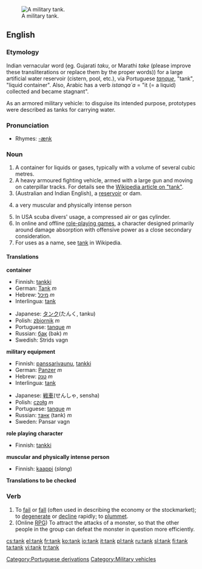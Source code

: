 [[Image:1BFV01.jpg|thumb|right|A military tank.]]
==English==

===Etymology===
Indian vernacular word (eg. Gujarati ''taku'', or Marathi ''take'' (please improve these transliterations or replace them by the proper words)) for a large artificial water reservoir (cistern, pool, etc.), via Portuguese ''[[tanque]]'', "tank", "liquid container". Also, Arabic has a verb ''istanqa`a'' = "it (= a liquid) collected and became stagnant".

As an armored military vehicle: to disguise its intended purpose, prototypes were described as tanks for carrying water.

===Pronunciation===
*Rhymes: [[Rhymes:English:-æŋk|-æŋk]]

===Noun===
{{en-noun}}
# A container for liquids or gases, typically with a volume of several cubic metres.
# A heavy armoured fighting vehicle, armed with a large gun and moving on caterpillar tracks. For details see the [[w:tank|Wikipedia article on "tank"]].
# (Australian and Indian English), a [[reservoir]] or dam.
# {{slang}} a very muscular and physically intense person
# In USA scuba divers' usage, a compressed air or gas cylinder.
# In online and offline [[role-playing game]]s, a character designed primarily around damage absorption with offensive power as a close secondary consideration.
# For uses as a name, see [[w:Tank|tank]] in Wikipedia.

====Translations====
'''container'''
{{top}}
*Finnish: [[tankki]]
*German: [[Tank]] ''m''
*Hebrew: [[מיכל]] ''m''
*Interlingua: [[tank]]
{{mid}}
*Japanese: [[タンク]](たんく, tanku)
*Polish: [[zbiornik]] ''m''
*Portuguese: [[tanque]] ''m''
*Russian: [[бак]] (bak) ''m''
*Swedish: Strids vagn
{{bottom}}

'''military equipment'''
{{top}}
*Finnish: [[panssarivaunu]], [[tankki]]
*German: [[Panzer]] ''m''
*Hebrew: [[טנק]] ''m''
*Interlingua: [[tank]]
{{mid}}
*Japanese: [[戦車]](せんしゃ, sensha)
*Polish: [[czołg]] ''m''
*Portuguese: [[tanque]] ''m''
*Russian: [[танк]] (tank) ''m''
*Sweden: Pansar vagn
{{bottom}}

'''role playing character'''
{{top}}
*Finnish: [[tankki]]
{{bottom}}

'''muscular and physically intense person'''
{{top}}
*Finnish: [[kaappi]] (''slang'')
{{bottom}}

'''Translations to be checked'''

===Verb===
{{en-verb}}

#To [[fail]] or [[fall]] (often used in describing the economy or the stockmarket); to [[degenerate]] or [[decline]] rapidly; to [[plummet]].
#(Online [[RPG]]) To attract the attacks of a monster, so that the other people in the group can defeat the monster in question more efficiently.

[[Category:Portuguese derivations]]
[[Category:Military vehicles]]

[[cs:tank]]
[[el:tank]]
[[fr:tank]]
[[ko:tank]]
[[io:tank]]
[[it:tank]]
[[pl:tank]]
[[ru:tank]]
[[sl:tank]]
[[fi:tank]]
[[ta:tank]]
[[vi:tank]]
[[tr:tank]]